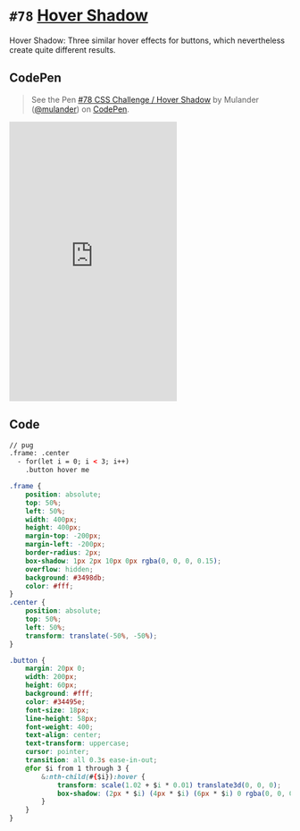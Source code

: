 
<Meta />

# `#78` [Hover Shadow](https://100dayscss.com/days/78/)

Hover Shadow: Three similar hover effects for buttons, which nevertheless create quite different results.

## CodePen

> See the Pen [#78 CSS Challenge / Hover Shadow](https://codepen.io/mulander/pen/jOQgQRB)
> by Mulander ([@mulander](https://codepen.io/mulander))
> on [CodePen](https://codepen.io).

<iframe
  height="500"
  className="w-full my-10 bg-gray-200"
  scrolling="no"
  title="#78 CSS Challenge / Hover Shadow"
  src="https://codepen.io/mulander/embed/jOQgQRB?default-tab=html%2Cresult"
  frameBorder="no"
  loading="lazy"
  allowtransparency="true"
  allowFullScreen={true}
>

</iframe>

## Code

```html
// pug
.frame: .center 
  - for(let i = 0; i < 3; i++) 
    .button hover me
```

```css
.frame {
	position: absolute;
	top: 50%;
	left: 50%;
	width: 400px;
	height: 400px;
	margin-top: -200px;
	margin-left: -200px;
	border-radius: 2px;
	box-shadow: 1px 2px 10px 0px rgba(0, 0, 0, 0.15);
	overflow: hidden;
	background: #3498db;
	color: #fff;
}
.center {
	position: absolute;
	top: 50%;
	left: 50%;
	transform: translate(-50%, -50%);
}

.button {
	margin: 20px 0;
	width: 200px;
	height: 60px;
	background: #fff;
	color: #34495e;
	font-size: 18px;
	line-height: 58px;
	font-weight: 400;
	text-align: center;
	text-transform: uppercase;
	cursor: pointer;
	transition: all 0.3s ease-in-out;
	@for $i from 1 through 3 {
		&:nth-child(#{$i}):hover {
			transform: scale(1.02 + $i * 0.01) translate3d(0, 0, 0);
			box-shadow: (2px * $i) (4px * $i) (6px * $i) 0 rgba(0, 0, 0, 0.25);
		}
	}
}
```
